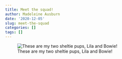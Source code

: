 ```yaml
---
title: Meet the squad!
author: Madeleine Ausburn
date: '2020-12-05'
slug: meet-the-squad
categories: []
tags: []
---
```


![These are my two sheltie pups, Lila and Bowie!](/Users/madeleineausburn/Desktop/website/website/content/post/2020-12-05-meet-the-squad/index_files/dogs.jpg)


